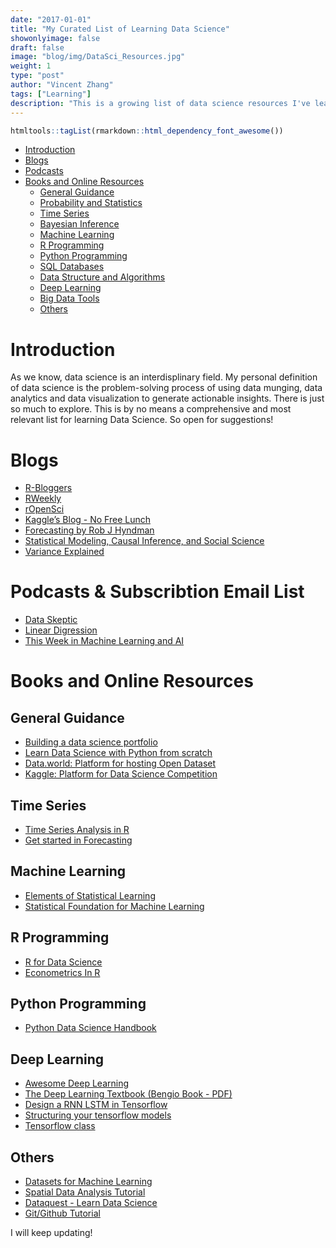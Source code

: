 ```yaml
---
date: "2017-01-01"
title: "My Curated List of Learning Data Science"
showonlyimage: false
draft: false
image: "blog/img/DataSci_Resources.jpg"
weight: 1
type: "post"
author: "Vincent Zhang"
tags: ["Learning"]
description: "This is a growing list of data science resources I've learned from or planned to learn. "
---
```


```r
htmltools::tagList(rmarkdown::html_dependency_font_awesome())
```

 
-   [Introduction](#introduction)
-   [Blogs](#blogs)
-   [Podcasts](#podcasts)
-   [Books and Online Resources](#bookonline-and-online-resources)
    -   [General Guidance](#getting-started-in-data-science)
    -   [Probability and Statistics](#probability-and-statistics)
    -   [Time Series](#time-series)
    -   [Bayesian Inference](#bayesian-inference)
    -   [Machine Learning](#machine-learning)
    -   [R Programming](#r-programming)
    -   [Python Programming](#python-programming)
    -   [SQL Databases](#sql-database)
    -   [Data Structure and Algorithms](#data-structure-and-algorithms)
    -   [Deep Learning](#deep-learning)
    -   [Big Data Tools](#big-data-tools)
    -   [Others](#others)

# Introduction

As we know, data science is an interdisplinary field. My personal definition of data science is the problem-solving process of using data munging, data analytics and data visualization to generate actionable insights. There is just so much to explore. This is by no means a comprehensive and most relevant list for learning Data Science. So open for suggestions!  


# Blogs
- [R-Bloggers](https://www.r-bloggers.com/)
- [RWeekly](https://rweekly.org/)
- [rOpenSci](http://ropensci.org/blog/)
- [Kaggle's Blog - No Free Lunch](http://blog.kaggle.com/)
- [Forecasting by Rob J Hyndman](http://robjhyndman.com/hyndsight/forecasting/)
- [Statistical Modeling, Causal Inference, and Social Science](http://andrewgelman.com/)
- [Variance Explained](http://varianceexplained.org/)


# Podcasts & Subscribtion Email List
- [Data Skeptic](http://dataskeptic.com/podcast)
- [Linear Digression](http://lineardigressions.com/)
- [This Week in Machine Learning and AI](https://twimlai.com/)

# Books and Online Resources

## General Guidance
- [Building a data science portfolio](https://www.dataquest.io/blog/build-a-data-science-portfolio/)
- [Learn Data Science with Python from scratch](https://www.analyticsvidhya.com/blog/2016/01/complete-tutorial-learn-data-science-python-scratch-2/)
- [Data.world: Platform for hosting Open Dataset](https://data.world/)
- [Kaggle: Platform for Data Science Competition]()

## Time Series
- [Time Series Analysis in R](http://a-little-book-of-r-for-time-series.readthedocs.io/en/latest/src/timeseries.html)
- [Get started in Forecasting](https://www.otexts.org/fpp/)

## Machine Learning 
- [Elements of Statistical Learning](http://statweb.stanford.edu/~tibs/ElemStatLearn/)
- [Statistical Foundation for Machine Learning](https://www.otexts.org/sfml)

## R Programming
- [R for Data Science](http://r4ds.had.co.nz/)
- [Econometrics In R](https://cran.r-project.org/doc/contrib/Farnsworth-EconometricsInR.pdf)

## Python Programming
- [Python Data Science Handbook](https://github.com/jakevdp/PythonDataScienceHandbook)

## Deep Learning
- [Awesome Deep Learning](https://github.com/ChristosChristofidis/awesome-deep-learning)
- [The Deep Learning Textbook (Bengio Book - PDF)](https://raw.githubusercontent.com/HFTrader/DeepLearningBook/master/DeepLearningBook.pdf)
- [Design a RNN LSTM in Tensorflow](http://monik.in/a-noobs-guide-to-implementing-rnn-lstm-using-tensorflow/)
- [Structuring your tensorflow models](http://danijar.com/structuring-your-tensorflow-models/)
- [Tensorflow class](https://web.stanford.edu/class/cs20si/index.html?utm_campaign=Data%2BElixir&utm_medium=email&utm_source=Data_Elixir_122)

## Others
- [Datasets for Machine Learning](https://docs.google.com/spreadsheets/d/1AQvZ7-Kg0lSZtG1wlgbIsrm90HaTZrJGQMz-uKRRlFw/edit#gid=0)
- [Spatial Data Analysis Tutorial](http://www.nickeubank.com/gis-in-r/)
- [Dataquest - Learn Data Science](https://www.dataquest.io/)
- [Git/Github Tutorial](http://kbroman.org/github_tutorial/)

I will keep updating! 



